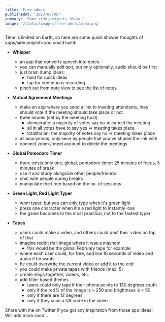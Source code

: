 ```yaml
---
title: 'Free ideas'
publishedAt: '2023-07-05'
summary: 'Some side-projects ideas.'
image: '/static/images/free-ideas/idea.png'
---
```

Time is limited on Earth, so here are some quick shower thoughts of apps/side projects you could build:

- **Whisper**
  - an app that converts speech into notes
  - you can manually edit text, but only optionally, audio should be first
  - just brain dump ideas:
    - hold for quick ideas
    - tap for continuous recording
  - pinch out from note view to see the list of notes

- **Mutual Agreement Meetings**
  - make an app where you send a link to meeting attendants, they should vote if the meeting should take place or not
  - three modes (set by the meeting host):
    - democratic: a majority of votes say no => cancel the meeting
    - all in all votes have to say yes => meeting takes place
    - totalitarian: the majority of votes say no => meeting takes place
  - all anonymous, only seen by   people that you’ve shared the link with
  - connect zoom / meet account to delete the meetings 

- **Global Pomodoro Timer**
  - there exists only one, global, pomodoro timer: 25 minutes of focus, 5 minutes of break
  - use it and study alongside other people/friends
  - chat with people during breaks
  - manipulate the timer based on the no. of sessions

- **Green Light, Red Light Typer**
  - wpm typer, but you can only type when it's green light
  - press one character when it's a red light to instantly lose
  - the game becomes to the most practical, not to the fastest typer

- **Tapes**
  - users could make a video, and others could post their video on top of that
  - imagine reddit r/all image where it was a mayhem
    - this would be the global February tape for example
  - where each user could, for free, add like 10 seconds of video and audio if he wants
  - he could overwrite the current video or add it to the end
  - you could make private tapes with friends (max. 5)
  - create vlogs together, videos, etc.
  - add filter-based themes
    - users could only tape if their phone points to 130 degrees south
    - only if the red% of the image is > 250 and brightness is < 50
    - only if there are 12 degrees
    - only if they scan a QR code in the video

Share with me on Twitter if you got any inspiration from those app ideas! Will add more soon...
